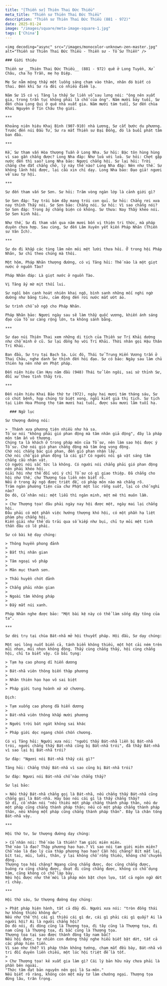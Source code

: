 ```yaml
---
title: "[Thiền sư] Thiên Thai Đức Thiều"
meta_title: "Thiền sư Thiên Thai Đức Thiều"
description: "Thiền sư Thiên Thai Đức Thiều (881 - 972)"
date: 2025-01-24
image: "/images/square/meta-image-square-1.jpg"
tags: ['China']
---
```


<div className="grid xl:grid-cols-8 lg:grid-cols-8 md:grid-cols-2 sm:grid-cols-2 xs:grid-cols-1 gap-8 bg-body dark:bg-darkmode-body">

  <div className="lg:col-span-3 md:col-span-1">

    <img decoding="async" src="/images/monocolor-unknown-zen-master.jpg" alt="Thiền sư Thiên Thai Đức Thiều - Thiền sư - Tổ Sư Thiền" />

    ### Giới thiệu

    Thiền sư __Thiên Thai Đức Thiều__ (881 - 972) quê ở Long Tuyền, Xử Châu, cha họ Trần, mẹ họ Diệp.

    Mẹ Sư nằm mộng thấy một luồng sáng chạm vào thân, nhân đó biết có thai. Đến khi Sư ra đời có nhiều điềm lạ.

    Năm Sư 15 có vị Tăng lạ thấy Sư liền vỗ sau lưng nói: "ông nên xuất gia, trong trần tục không phải là chỗ của ông". Năm mười bảy tuổi, Sư đến chùa Long Qui ở quê nhà xuất gia. Năm mười tám tuổi, Sư đến chùa Khai Nguyên ở Tín Châu thọ giới.

    ***

    Khoảng niên hiệu Khai Bình (907-910) nhà Lương, Sư cất bước du phương. Trước đến núi Đầu Tử, Sư ra mắt Thiền sư Đại Đồng, đó là buổi phát tâm ban đầu.

    ***

    Kế, Sư tham vấn Hòa thượng Tuần ở Long Nha. Sư hỏi: Bậc tôn hùng hùng vì sao gần chẳng được? Long Nha đáp: Như lửa với lửa. Sư hỏi: Chợt gặp nước đến thì sao? Long Nha bảo: Ngươi chẳng hội. Sư lại hỏi: Trời chẳng che đất chẳng chở, lý này thế nào? Long Nha đáp: Nên như thế. Sư không lãnh hội được, lại cầu xin chỉ dạy. Long Nha bảo: Đạo giả! ngươi về sau tự hội.

    ***

    Sư đến tham vấn Sơ Sơn. Sư hỏi: Trăm vòng ngàn lớp là cảnh giới gì?

    Sơ Sơn đáp: Tay trái bám dây mang trói con quỉ. Sư hỏi: Chẳng rơi xưa nay thỉnh Thầy nói. Sơ Sơn bảo: Chẳng nói. Sư hỏi: Vì sao chẳng nói? Sơ Sơn đáp: Trong ấy chẳng biện có không. Sư thưa: Nay Thầy khéo nói. Sơ Sơn kinh hãi.

    Như thế, Sư đi tham vấn qua năm mươi bốn vị thiện tri thức, mà pháp duyên chưa hợp. Sau cùng, Sư đến Lâm Xuyên yết kiến Pháp Nhãn (Thiền sư Văn Ích).

    ***

    Sư do đi khắp các tùng lâm nên mỏi mệt lười thưa hỏi. Ở trong hội Pháp Nhãn, Sư chỉ theo chúng mà thôi.

    Một hôm, Pháp Nhãn thượng đường, có vị Tăng hỏi: Thế nào là một giọt nước ở nguồn Tào?

    Pháp Nhãn đáp: Là giọt nước ở nguồn Tào.

    Vị Tăng ấy mờ mịt thối lui.

    Sư ngồi bên cạnh hoát nhiên khai ngộ, bình sanh những mối nghi ngờ dường như băng tiêu, cảm động đến rơi nước mắt ướt áo.

    Sư trình chỗ sở ngộ cho Pháp Nhãn.

    Pháp Nhãn bảo: Ngươi ngày sau sẽ làm thầy quốc vương, khiến ánh sáng đạo của Tổ sư càng rộng lớn, ta không sánh bằng.

    ***

    Sư dạo núi Thiên Thai xem những di tích của Thiền sư Trí Khải dường như chỗ mình ở cũ. Sư lại đồng họ với Trí Khải. Thời nhân gọi Hậu thân Trí Khải.

    Ban đầu, Sư trụ tại Bạch Sa. Lúc đó, Thái tử Trung Hiến Vương trấn ở Thai Châu, nghe danh Sư thỉnh đến hỏi đạo. Sư có bảo: Ngày sau làm chủ thiên hạ nên nhớ ơn Phật pháp.

    Đến niên hiệu Càn Hựu năm đầu (948) Thái tử lên ngôi, sai sứ thỉnh Sư, đối xử theo tình thầy trò.

    ***

    Đến niên hiệu Khai Bảo thứ tư (972), ngày hai mươi tám tháng sáu, Sư có chút bệnh, họp chúng từ biệt xong, ngồi kiết già thị tịch. Sư tịch tại Liên Hoa Phong thọ tám mươi hai tuổi, được sáu mươi lăm tuổi hạ.

  </div>

  <div className="lg:col-span-5 md:col-span-1">

      ### Ngữ lục

    Sư thượng đường nói:

    >  Thánh xưa phương tiện nhiều như hà sa.
    Tổ sư nói "không phải gió phan động mà tâm nhân giả động", đây là pháp môn tâm ấn vô thượng.
    Chúng ta là khách ở trong pháp môn của Tổ sư, nên làm sao hội được ý Tổ sư. Chớ nói gió phan chẳng động mà tâm ông vọng động.
    Chớ nói chẳng bác gió phan, đến gió phan nhận lấy.
    Chớ nói chỗ gió phan động là cái gì? Có người nói gá vật sáng tâm chẳng cầu nhận vật.
    Có người nói sắc tức là không. Có người nói chẳng phải gió phan động nên phải khéo hội.
    Giải hội như thế đối với ý chỉ Tổ sư có gì giao thiệp. Đã chẳng cho hội như thế, chư Thượng tọa liền nên biết rõ.
    Nếu ở trong ấy ngộ được triệt để, có pháp môn nào mà chẳng rõ.
    Trăm ngàn phương tiện của chư Phật một lúc rỗng suốt, lại có chỗ nghi nào?
    Do đó, Cổ nhân nói: một liễu thì ngàn minh, một mê thì muôn lầm.
    >
    > Chư Thượng tọa! đâu phải ngày nay hội được một, ngày mai lại chẳng hội.
    Đâu phải có một phần việc hướng thượng khó hội, có một phần hạ liệt phàm phu chẳng hội.
    Kiến giải như thế dù trải qua số kiếp như bụi, chỉ tự mỏi mệt tinh thần đâu có lẽ phải.

    Sư có bài kệ dạy chúng:

    > Thông huyền phong đảnh
    >
    > Bất thị nhân gian
    >
    > Tâm ngoại vô pháp
    >
    > Mãn mục thanh sơn.

    > Thấu huyền chót đảnh
    >
    > Chẳng phải nhân gian
    >
    > Ngoài tâm không pháp
    >
    > Đầy mắt núi xanh.

    Pháp Nhãn nghe được bảo: "Một bài kệ này có thể làm sống dậy tông của ta".

    ***

    Sư dời trụ tại chùa Bát-nhã mở hội thuyết pháp. Hội đầu, Sư dạy chúng:

    Một sợi lông nuốt biển cả, tánh biển không thiếu, một hột cải ném trên mũi nhọn, mũi nhọn không động. Thấy cùng chẳng thấy, hội cùng chẳng hội, chỉ ta biết vậy. Có bài tụng:

    > Tạm hạ cao phong dĩ hiển dương
    >
    > Bát-nhã viên thông biến thập phương
    >
    > Nhân thiên hạo hạo vô sai biệt
    >
    > Pháp giới tung hoành xứ xứ chương.

    Dịch:

    > Tạm xuống cao phong đã hiển dương
    >
    > Bát-nhã viên thông khắp mười phương
    >
    > Người trời bát ngát không sai khác
    >
    > Pháp giới dọc ngang chốn chốn chương.

    Có vị Tăng hỏi: Người xưa nói: "người thấy Bát-nhã liền bị Bát-nhã trói, người chẳng thấy Bát-nhã cũng bị Bát-nhã trói", đã thấy Bát-nhã vì sao lại bị Bát-nhã trói?

    Sư đáp: "Ngươi nói Bát-nhã thấy cái gì?"

    Tăng hỏi: Chẳng thấy Bát-nhã vì sao cũng bị Bát-nhã trói?

    Sư đáp: Ngươi nói Bát-nhã chỗ nào chẳng thấy?

    Sư lại bảo:

    > Nếu thấy Bát-nhã chẳng gọi là Bát-nhã, nếu chẳng thấy Bát-nhã cũng chẳng gọi là Bát-nhã. Hãy bảo nói cái gì là thấy chẳng thấy?
    Sở dĩ, cổ nhân nói "nếu thiếu một pháp chẳng thành pháp thân, nếu dư một pháp cũng chẳng thành pháp thân; nếu có một pháp chẳng thành pháp thân, nếu không một pháp cũng chẳng thành pháp thân". Đây là chân tông Bát-nhã vậy.

    ***

    Hội thứ tư, Sư thượng đường dạy chúng:

    > Cổ nhân nói: Thế nào là thiền? Tam giới miên miên.
    Thế nào là đạo? Thập phương hạo hạo.? Vì sao nói tam giới miên miên?
    Chỗ nào là đạo lý của thập phương hạo hạo? Cần hội chăng? Bít mắt lại, bít tai, mũi, lưỡi, thân, ý lại không chỗ rỗng thiếu, không chỗ chuyển động.
    Thượng tọa hội chăng? Ngang cũng chẳng được, dọc cũng chẳng được, buông ra cũng chẳng được, đoạt đi cũng chẳng được, không có chỗ dụng tâm, cũng không có chỗ lập bày.
    Nếu hội được như thế mới là pháp môn bặt chọn lựa, tất cả ngôn ngữ dứt rỉ chảy.

    ***

    Hội thứ sáu, Sư thượng đường dạy chúng:

    > Phật pháp hiện hành, tất cả đầy đủ. Người xưa nói: "tròn đồng thái hư không thiếu không dư".
    Nếu như thế thì cái gì thiếu cái gì dư, cái gì phải cái gì quấy? Ai là người hội? Ai là người chẳng hội?
    Do đó nói, đi đông cũng là Thượng tọa, đi tây cũng là Thượng tọa, đi nam cũng là Thượng tọa, đi bắc cũng là Thượng tọa.
    Thượng tọa tại sao được thành đông tây nam bắc?
    Nếu hội được, tự nhiên con đường thấy nghe hiểu biết bặt dứt, tất cả các pháp hiện tiền.
    Vì sao như thế? Vì pháp thân không tướng, chạm mắt đều bày, Bát-nhã vô tri đối duyên liền chiếu, một lúc hội triệt để là tốt.
    >
    > Chư Thượng tọa! kẻ xuất gia làm gì? Cái lý bản hữu này chưa phải là phần bên ngoài.
    "Thức tâm đạt bản nguyên nên gọi là Sa-môn."
    Nếu biết rõ ràng, không còn một mảy tơ làm chướng ngại. Thượng tọa đứng lâu, trân trọng.



  </div>

</div>
